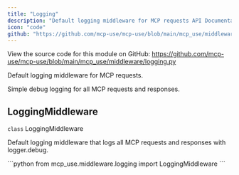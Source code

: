 ```yaml
---
title: "Logging"
description: "Default logging middleware for MCP requests API Documentation"
icon: "code"
github: "https://github.com/mcp-use/mcp-use/blob/main/mcp_use/middleware/logging.py"
---
```



<Callout type="info" title="Source Code">
View the source code for this module on GitHub: <a href='https://github.com/mcp-use/mcp-use/blob/main/mcp_use/middleware/logging.py' target='_blank' rel='noopener noreferrer'>https://github.com/mcp-use/mcp-use/blob/main/mcp_use/middleware/logging.py</a>
</Callout>

Default logging middleware for MCP requests.

Simple debug logging for all MCP requests and responses.

## LoggingMiddleware

<div>
<RandomGradientBackground className="rounded-lg p-4 w-full h-full rounded-full">
<div className="text-black">
<div className="text-black font-bold text-xl mb-2 mt-8"><code className="!text-black">class</code> LoggingMiddleware</div>

Default logging middleware that logs all MCP requests and responses with logger.debug.

</div>
</RandomGradientBackground>
```python
from mcp_use.middleware.logging import LoggingMiddleware
```

</div>
